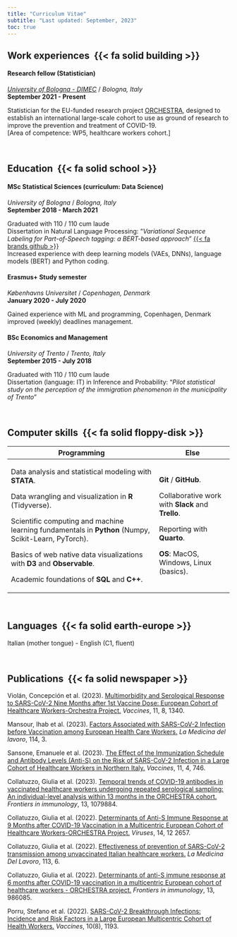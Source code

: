 ```yaml
---
title: "Curriculum Vitae"
subtitle: "Last updated: September, 2023"
toc: true
---
```


## Work experiences  {{< fa solid building >}}

#### Research fellow (Statistician)

[*University of Bologna - DIMEC*](https://dimec.unibo.it/it/index.html) / *Bologna, Italy*\
**September 2021 - Present**

Statistician for the EU-funded research project [ORCHESTRA](https://orchestra-cohort.eu/), designed to establish an international large-scale cohort to use as ground of research to improve the prevention and treatment of COVID-19.  \
\[Area of competence: WP5, healthcare workers cohort.\]

&nbsp;

## Education  {{< fa solid school >}}

#### MSc Statistical Sciences (curriculum: Data Science)

*University of Bologna* / *Bologna, Italy*\
**September 2018 - March 2021**

Graduated with 110 / 110 cum laude\
Dissertation in Natural Language Processing: "*Variational Sequence Labeling for Part-of-Speech tagging: a BERT-based approach*" [{{< fa brands github >}}](https://github.com/giorgia-dit/vsl)\
Increased experience with deep learning models (VAEs, DNNs), language models (BERT) and Python coding.

#### Erasmus+ Study semester

*Københavns Universitet* / *Copenhagen, Denmark*\
**January 2020 - July 2020**

Gained experience with ML and programming, Copenhagen, Denmark improved (weekly) deadlines management.

#### BSc Economics and Management

*University of Trento* / *Trento, Italy*\
**September 2015 - July 2018**

Graduated with 110 / 110 cum laude\
Dissertation (language: IT) in Inference and Probability: "*Pilot statistical study on the perception of the immigration phenomenon in the municipality of Trento*"

&nbsp;

## Computer skills  {{< fa solid floppy-disk >}}

+------------------------------------------------------------------------------------------------------+---------------------------------------------------+
| Programming                                                                                          | Else                                              |
+======================================================================================================+===================================================+
| Data analysis and statistical modeling with **STATA**.                                               | **Git** / **GitHub**.                             |
|                                                                                                      |                                                   |
| Data wrangling and visualization in **R** (Tidyverse).                                               | Collaborative work with **Slack** and **Trello**. |
|                                                                                                      |                                                   |
| Scientific computing and machine learning fundamentals in **Python** (Numpy, Scikit-Learn, PyTorch). | Reporting with **Quarto**.                        |
|                                                                                                      |                                                   |
| Basics of web native data visualizations with **D3** and **Observable**.                             | **OS**: MacOS, Windows, Linux (basics).           |
|                                                                                                      |                                                   |
| Academic foundations of **SQL** and **C++**.                                                         |                                                   |
+------------------------------------------------------------------------------------------------------+---------------------------------------------------+

&nbsp;

## Languages  {{< fa solid earth-europe >}}

Italian (mother tongue) - English (C1, fluent)

&nbsp;

## Publications  {{< fa solid newspaper >}}

Violán, Concepción et al. (2023). [Multimorbidity and Serological Response to SARS-CoV-2 Nine Months after 1st Vaccine Dose: European Cohort of Healthcare Workers-Orchestra Project.](https://pubmed.ncbi.nlm.nih.gov/37631908/) *Vaccines*, 11, 8, 1340.

Mansour, Ihab et al. (2023). [Factors Associated with SARS-CoV-2 Infection before Vaccination among European Health Care Workers.](https://pubmed.ncbi.nlm.nih.gov/37309880/) *La Medicina del lavoro*, 114, 3.

Sansone, Emanuele et al. (2023). [The Effect of the Immunization Schedule and Antibody Levels (Anti-S) on the Risk of SARS-CoV-2 Infection in a Large Cohort of Healthcare Workers in Northern Italy.](https://pubmed.ncbi.nlm.nih.gov/37122701/) *Vaccines*, 11, 4, 746.

Collatuzzo, Giulia et al. (2023). [Temporal trends of COVID-19 antibodies in vaccinated healthcare workers undergoing repeated serological sampling: An individual-level analysis within 13 months in the ORCHESTRA cohort.](https://pubmed.ncbi.nlm.nih.gov/36713452/) *Frontiers in immunology*, 13, 1079884.

Collatuzzo, Giulia et al. (2022). [Determinants of Anti-S Immune Response at 9 Months after COVID-19 Vaccination in a Multicentric European Cohort of Healthcare Workers-ORCHESTRA Project.](https://pubmed.ncbi.nlm.nih.gov/36560660/) *Viruses*, 14, 12 2657.

Collatuzzo, Giulia et al. (2022). [Effectiveness of prevention of SARS-CoV-2 transmission among unvaccinated Italian healthcare workers.](https://pubmed.ncbi.nlm.nih.gov/36475504/) *La Medicina Del Lavoro*, 113, 6.

Collatuzzo, Giulia et al. (2022). [Determinants of anti-S immune response at 6 months after COVID-19 vaccination in a multicentric European cohort of healthcare workers - ORCHESTRA project.](https://pubmed.ncbi.nlm.nih.gov/36248889/) *Frontiers in immunology*, 13, 986085.

Porru, Stefano et al. (2022). [SARS-CoV-2 Breakthrough Infections: Incidence and Risk Factors in a Large European Multicentric Cohort of Health Workers.](https://pubmed.ncbi.nlm.nih.gov/36016081/) *Vaccines*, 10(8), 1193.